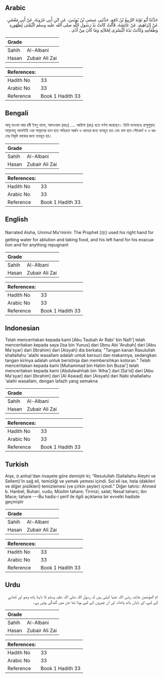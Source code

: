 ## Arabic


<div dir="rtl" lang="ar" style={{fontSize:'larger',backgroundColor:'#f8f9fa',padding:20}}>
حَدَّثَنَا أَبُو تَوْبَةَ الرَّبِيعُ بْنُ نَافِعٍ، حَدَّثَنِي عِيسَى بْنُ يُونُسَ، عَنِ ابْنِ أَبِي عَرُوبَةَ، عَنْ أَبِي مَعْشَرٍ، عَنْ إِبْرَاهِيمَ، عَنْ عَائِشَةَ، قَالَتْ كَانَتْ يَدُ رَسُولِ اللَّهِ صلى الله عليه وسلم الْيُمْنَى لِطُهُورِهِ وَطَعَامِهِ وَكَانَتْ يَدُهُ الْيُسْرَى لِخَلاَئِهِ وَمَا كَانَ مِنْ أَذًى ‏.‏
</div>
<div style={{backgroundColor:'#f8f9fa',padding:20, marginBottom: 10}}><table> <thead> <tr> <th>Grade</th> <th></th> </tr> </thead> <tbody> <tr><td>Sahih</td><td>Al-Albani</td></tr><tr><td>Hasan</td><td>Zubair Ali Zai</td></tr></tbody></table><table> <thead> <tr> <th>References:</th> <th></th> </tr> </thead> <tbody><tr><td>Hadith No</td><td>33</td></tr><tr><td>Arabic No</td><td>33</td></tr><tr><td>Reference</td><td>Book 1 Hadith 33</td></tr></tbody></table></div>

## Bengali


<div dir="ltr" lang="bn" style={{fontSize:'larger',backgroundColor:'#f8f9fa',padding:20}}>
আবূ তাওবা আর রবী ইবনু নাফে, আসওয়াদ (রহঃ) .... আয়িশা (রাঃ) হতে বর্ণনা করেছেন। তিনি বলেছেনঃ রাসুলুল্লাহ সাল্লালাহু আলাইহি ওয়া সাল্লামের ডান হাত পবিত্রতা অর্জন ও খাদ্যের জন্য ব্যবহৃত হত এবং বাম হাত শৌচকর্ম ও এ ধরনের নিকৃষ্ট কাজের জন্য ব্যবহৃত হয়।
</div>
<div style={{backgroundColor:'#f8f9fa',padding:20, marginBottom: 10}}><table> <thead> <tr> <th>Grade</th> <th></th> </tr> </thead> <tbody> <tr><td>Sahih</td><td>Al-Albani</td></tr><tr><td>Hasan</td><td>Zubair Ali Zai</td></tr></tbody></table><table> <thead> <tr> <th>References:</th> <th></th> </tr> </thead> <tbody><tr><td>Hadith No</td><td>33</td></tr><tr><td>Arabic No</td><td>33</td></tr><tr><td>Reference</td><td>Book 1 Hadith 33</td></tr></tbody></table></div>

## English


<div dir="ltr" lang="en" style={{fontSize:'larger',backgroundColor:'#f8f9fa',padding:20}}>
Narrated Aisha, Ummul Mu'minin: The Prophet (ﷺ) used his right hand for getting water for ablution and taking food, and his left hand for his evacuation and for anything repugnant
</div>
<div style={{backgroundColor:'#f8f9fa',padding:20, marginBottom: 10}}><table> <thead> <tr> <th>Grade</th> <th></th> </tr> </thead> <tbody> <tr><td>Sahih</td><td>Al-Albani</td></tr><tr><td>Hasan</td><td>Zubair Ali Zai</td></tr></tbody></table><table> <thead> <tr> <th>References:</th> <th></th> </tr> </thead> <tbody><tr><td>Hadith No</td><td>33</td></tr><tr><td>Arabic No</td><td>33</td></tr><tr><td>Reference</td><td>Book 1 Hadith 33</td></tr></tbody></table></div>

## Indonesian


<div dir="ltr" lang="id" style={{fontSize:'larger',backgroundColor:'#f8f9fa',padding:20}}>
Telah menceritakan kepada kami [Abu Taubah Ar Rabi' bin Nafi'] telah menceritakan kepada saya [Isa bin Yunus] dari [Ibnu Abi 'Arubah] dari [Abu Ma'syar] dari [Ibrahim] dari [Aisyah] dia berkata; "Tangan kanan Rasulullah shallallahu 'alaihi wasallam adalah untuk bersuci dan makannya, sedangkan tangan kirinya adalah untuk beristinja dan membersihkan kotoran." Telah menceritakan kepada kami [Muhammad bin Hatim bin Buzai'] telah menceritakan kepada kami [Abdulwahhab bin 'Atha'] dari [Sa'id] dari [Abu Ma'syar] dari [Ibrahim] dari [Al Aswad] dari [Aisyah] dari Nabi shallallahu 'alaihi wasallam, dengan lafazh yang semakna
</div>
<div style={{backgroundColor:'#f8f9fa',padding:20, marginBottom: 10}}><table> <thead> <tr> <th>Grade</th> <th></th> </tr> </thead> <tbody> <tr><td>Sahih</td><td>Al-Albani</td></tr><tr><td>Hasan</td><td>Zubair Ali Zai</td></tr></tbody></table><table> <thead> <tr> <th>References:</th> <th></th> </tr> </thead> <tbody><tr><td>Hadith No</td><td>33</td></tr><tr><td>Arabic No</td><td>33</td></tr><tr><td>Reference</td><td>Book 1 Hadith 33</td></tr></tbody></table></div>

## Turkish


<div dir="ltr" lang="tr" style={{fontSize:'larger',backgroundColor:'#f8f9fa',padding:20}}>
Aişe, (r.anha)'dan rivayete göre demiştir ki; "Resulullah (Sallallahu Aleyhi ve Sellem)'in sağ eli, temizliği ve yemek yemesi içindi. Sol eli ise, hela (dakileri ve diğer pislikleri) temizlemesi (ve çirkin şeyler) içindi." Diğer tahric: Ahmed b. Hanbel, Buhari, vudu; Müslim tahare; Tirmizi, salat; Nesaî taharc; ibn Mace; tahare ---Bu hadis-i şerif ile ilgili açıklama bir evvelki hadiste geçmiştir
</div>
<div style={{backgroundColor:'#f8f9fa',padding:20, marginBottom: 10}}><table> <thead> <tr> <th>Grade</th> <th></th> </tr> </thead> <tbody> <tr><td>Sahih</td><td>Al-Albani</td></tr><tr><td>Hasan</td><td>Zubair Ali Zai</td></tr></tbody></table><table> <thead> <tr> <th>References:</th> <th></th> </tr> </thead> <tbody><tr><td>Hadith No</td><td>33</td></tr><tr><td>Arabic No</td><td>33</td></tr><tr><td>Reference</td><td>Book 1 Hadith 33</td></tr></tbody></table></div>

## Urdu


<div dir="rtl" lang="ur" style={{fontSize:'larger',backgroundColor:'#f8f9fa',padding:20}}>
ام المؤمنین عائشہ رضی اللہ عنہا کہتی ہیں کہ رسول اللہ صلی اللہ علیہ وسلم کا داہنا ہاتھ وضو اور کھانے کے لیے، اور بایاں ہاتھ پاخانہ اور ان چیزوں کے لیے ہوتا تھا جن میں گندگی ہوتی ہے۔
</div>
<div style={{backgroundColor:'#f8f9fa',padding:20, marginBottom: 10}}><table> <thead> <tr> <th>Grade</th> <th></th> </tr> </thead> <tbody> <tr><td>Sahih</td><td>Al-Albani</td></tr><tr><td>Hasan</td><td>Zubair Ali Zai</td></tr></tbody></table><table> <thead> <tr> <th>References:</th> <th></th> </tr> </thead> <tbody><tr><td>Hadith No</td><td>33</td></tr><tr><td>Arabic No</td><td>33</td></tr><tr><td>Reference</td><td>Book 1 Hadith 33</td></tr></tbody></table></div>